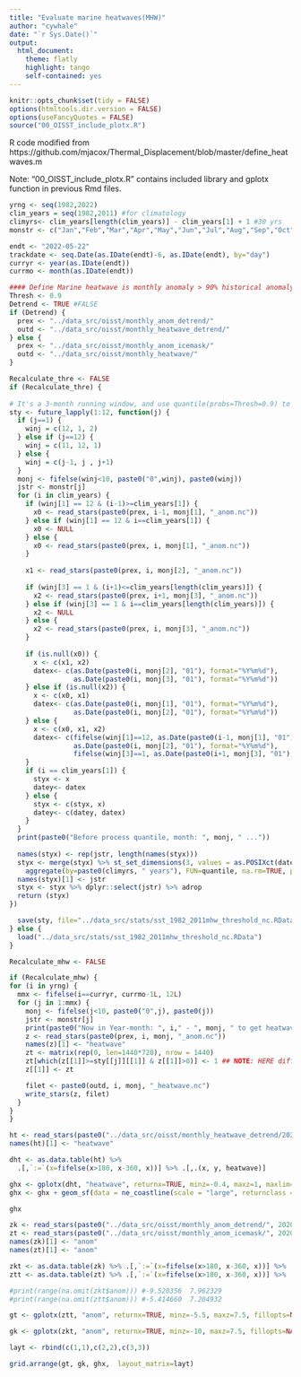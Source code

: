 ```yaml
---
title: "Evaluate marine heatwaves(MHW)"
author: "cywhale"
date: "`r Sys.Date()`"
output:
  html_document:
    theme: flatly
    highlight: tango
    self-contained: yes
---
```


```r
knitr::opts_chunk$set(tidy = FALSE)
options(htmltools.dir.version = FALSE)
options(useFancyQuotes = FALSE)
source("00_OISST_include_plotx.R")
```

R code modified from https://github.com/mjacox/Thermal_Displacement/blob/master/define_heatwaves.m

Note: "00_OISST_include_plotx.R" contains included library and gplotx function in previous Rmd files.

``` r
yrng <- seq(1982,2022)
clim_years = seq(1982,2011) #for climatology
climyrs<- clim_years[length(clim_years)] - clim_years[1] + 1 #30 yrs
monstr <- c("Jan","Feb","Mar","Apr","May","Jun","Jul","Aug","Sep","Oct","Nov","Dec")

endt <- "2022-05-22"
trackdate <- seq.Date(as.IDate(endt)-6, as.IDate(endt), by="day")
curryr <- year(as.IDate(endt))
currmo <- month(as.IDate(endt))

#### Define Marine heatwave is monthly anomaly > 90% historical anomaly
Thresh <- 0.9
Detrend <- TRUE #FALSE
if (Detrend) {
  prex <- "../data_src/oisst/monthly_anom_detrend/"
  outd <- "../data_src/oisst/monthly_heatwave_detrend/"
} else {
  prex <- "../data_src/oisst/monthly_anom_icemask/"
  outd <- "../data_src/oisst/monthly_heatwave/"
}

Recalculate_thre <- FALSE
if (Recalculate_thre) {
  
# It's a 3-month running window, and use quantile(probs=Thresh=0.9) to aggregate the window and get the threshold(percentile>0.9) value
sty <- future_lapply(1:12, function(j) {
  if (j==1) {
    winj = c(12, 1, 2)
  } else if (j==12) {
    winj = c(11, 12, 1)
  } else {
    winj = c(j-1, j , j+1)
  }
  monj <- fifelse(winj<10, paste0("0",winj), paste0(winj))
  jstr <- monstr[j]
  for (i in clim_years) {
    if (winj[1] == 12 & (i-1)>=clim_years[1]) {
      x0 <- read_stars(paste0(prex, i-1, monj[1], "_anom.nc"))
    } else if (winj[1] == 12 & i==clim_years[1]) {
      x0 <- NULL
    } else {
      x0 <- read_stars(paste0(prex, i, monj[1], "_anom.nc"))
    }
    
    x1 <- read_stars(paste0(prex, i, monj[2], "_anom.nc"))
    
    if (winj[3] == 1 & (i+1)<=clim_years[length(clim_years)]) {
      x2 <- read_stars(paste0(prex, i+1, monj[3], "_anom.nc"))
    } else if (winj[3] == 1 & i==clim_years[length(clim_years)]) {
      x2 <- NULL
    } else {
      x2 <- read_stars(paste0(prex, i, monj[3], "_anom.nc"))
    }
    
    if (is.null(x0)) {
      x <- c(x1, x2)
      datex<- c(as.Date(paste0(i, monj[2], "01"), format="%Y%m%d"),
                as.Date(paste0(i, monj[3], "01"), format="%Y%m%d"))
    } else if (is.null(x2)) {
      x <- c(x0, x1)
      datex<- c(as.Date(paste0(i, monj[1], "01"), format="%Y%m%d"),
                as.Date(paste0(i, monj[2], "01"), format="%Y%m%d"))
    } else {
      x <- c(x0, x1, x2)
      datex<- c(fifelse(winj[1]==12, as.Date(paste0(i-1, monj[1], "01"), format="%Y%m%d"), as.Date(paste0(i, monj[1], "01"), format="%Y%m%d")),
                as.Date(paste0(i, monj[2], "01"), format="%Y%m%d"),
                fifelse(winj[3]==1, as.Date(paste0(i+1, monj[3], "01"), format="%Y%m%d"), as.Date(paste0(i, monj[3], "01"), format="%Y%m%d")))
    }
    if (i == clim_years[1]) {
      styx <- x
      datey<- datex
    } else {
      styx <- c(styx, x)
      datey<- c(datey, datex)
    }
  }
  print(paste0("Before process quantile, month: ", monj, " ..."))
  
  names(styx) <- rep(jstr, length(names(styx)))
  styx <- merge(styx) %>% st_set_dimensions(3, values = as.POSIXct(datey), names = "time") %>% 
    aggregate(by=paste0(climyrs, " years"), FUN=quantile, na.rm=TRUE, probs=Thresh, names=FALSE)
  names(styx)[1] <- jstr
  styx <- styx %>% dplyr::select(jstr) %>% adrop
  return (styx)
})

  save(sty, file="../data_src/stats/sst_1982_2011mhw_threshold_nc.RData")
} else {
  load("../data_src/stats/sst_1982_2011mhw_threshold_nc.RData")
}

```
```r
Recalculate_mhw <- FALSE

if (Recalculate_mhw) {
for (i in yrng) {
  mmx <- fifelse(i==curryr, currmo-1L, 12L)
  for (j in 1:mmx) {
    monj <- fifelse(j<10, paste0("0",j), paste0(j))
    jstr <- monstr[j]
    print(paste0("Now in Year-month: ", i," - ", monj, " to get heatwave"))
    z <- read_stars(paste0(prex, i, monj, "_anom.nc"))
    names(z)[1] <- "heatwave" 
    zt <- matrix(rep(0, len=1440*720), nrow = 1440)
    zt[which(z[[1]]>=sty[[j]][[1]] & z[[1]]>0)] <- 1 ## NOTE: HERE different with ref code, add criteria: ANOMALY > 0 (for MHWs)
    z[[1]] <- zt

    filet <- paste0(outd, i, monj, "_heatwave.nc")
    write_stars(z, filet)
  }
}
}
```

``` r
ht <- read_stars(paste0("../data_src/oisst/monthly_heatwave_detrend/202002_heatwave.nc"))
names(ht)[1] <- "heatwave"

dht <- as.data.table(ht) %>% 
  .[,`:=`(x=fifelse(x>180, x-360, x))] %>% .[,.(x, y, heatwave)]

ghx <- gplotx(dht, "heatwave", returnx=TRUE, minz=-0.4, maxz=1, maxlim=180, no_coord=TRUE, legend_label="2020-02 Marine Heatwaves  ", legend_pos=c(0.65, 0.09))
ghx <- ghx + geom_sf(data = ne_coastline(scale = "large", returnclass = "sf"), color = 'darkgray', size = .3)

ghx

```
``` r
zk <- read_stars(paste0("../data_src/oisst/monthly_anom_detrend/", 2020, "02", "_anom.nc"))
zt <- read_stars(paste0("../data_src/oisst/monthly_anom_icemask/", 2020, "02", "_anom.nc"))
names(zk)[1] <- "anom"
names(zt)[1] <- "anom"

zkt <- as.data.table(zk) %>% .[,`:=`(x=fifelse(x>180, x-360, x))] %>% .[,.(x, y, anom)]
ztt <- as.data.table(zt) %>% .[,`:=`(x=fifelse(x>180, x-360, x))] %>% .[,.(x, y, anom)]

#print(range(na.omit(zkt$anom))) #-9.520356  7.962329
#print(range(na.omit(ztt$anom))) #-5.414660  7.204932

gt <- gplotx(ztt, "anom", returnx=TRUE, minz=-5.5, maxz=7.5, fillopts=NA, legend_label="2020-02 Anomaly  ", legend_pos=c(0.65, 0.09), maxlim=180)

gk <- gplotx(zkt, "anom", returnx=TRUE, minz=-10, maxz=7.5, fillopts=NA, legend_label="2020-02 Detrended Anomaly  ", legend_pos=c(0.65, 0.09), maxlim=180)

layt <- rbind(c(1,1),c(2,2),c(3,3))

grid.arrange(gt, gk, ghx,  layout_matrix=layt)
```